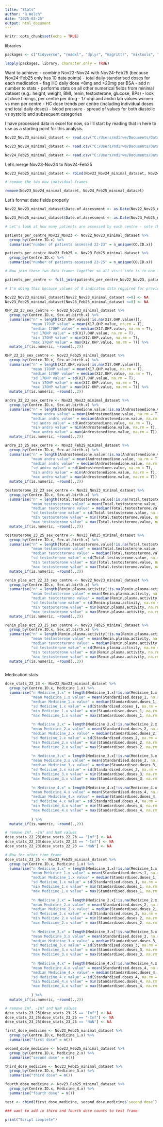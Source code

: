 ```yaml
---
title: "Stats"
author: "R.Welch"
date: "2025-03-25"
output: html_document
---
```


```r
knitr::opts_chunk$set(echo = TRUE)
```

libraries
```r
packages <- c("tidyverse", "readxl", "dplyr", "magrittr", "mixtools", "emmeans", "readr","data.table", "lubridate", "ggplot2", "skimr", "ggstatsplot","summarytools", "knitr", "here", "ggthemes", "Amelia", "tidyr", "naniar", "stringr", "janitor")

lapply(packages, library, character.only = TRUE)
```

Want to achieve:
- combine Nov23-Nov24 with Nov24-Feb25 (because Nov24-Feb25 only has 10 data points)
- total daily standarised doses for each medication
- flag HC daily dose <8mg and >20mg per BSA
- add n number to stats
- performs stats on all other numerical fields from minimal dataset (e.g.: height,         weight, BMI, renin, testosterone, glucose, BPs)
- look at dose timings, per centre per drug
- 17 ohp and andro lab values women vs men per centre
- HC dose trends per centre (including individual doses and total daily doses)
- blood pressure - spread of values for both diastolic vs systolic and subsequent        categories

I have processed data in excel for now, so I'll start by reading that in here to use as a starting point for this analysis.


```r
Nov22_Nov23_minimal_dataset <- read.csv("C:/Users/md1rwe/Documents/Data extractions from I-CAH/Feb 2025/SDM_stats/data/Nov22-Nov23.csv", header=T, na.strings= c("", "NA"))

Nov23_Nov24_minimal_dataset <- read.csv("C:/Users/md1rwe/Documents/Data extractions from I-CAH/Feb 2025/SDM_stats/data/Nov23-Nov24.csv", header=T, na.strings= c("", "NA"))

Nov24_Feb25_minimal_dataset <- read.csv("C:/Users/md1rwe/Documents/Data extractions from I-CAH/Feb 2025/SDM_stats/data/Feb25-Nov24.csv", header=T, na.strings= c("", "NA"))
```


Let's merge Nov23-Nov24 to Nov24-Feb25
```r
Nov23_Feb25_minimal_dataset <- rbind(Nov23_Nov24_minimal_dataset, Nov24_Feb25_minimal_dataset)

# remove the two now individual frames

remove(Nov23_Nov24_minimal_dataset, Nov24_Feb25_minimal_dataset)
```

Let's format date fields properly
```r
Nov22_Nov23_minimal_dataset$Date.of.Assessment <- as.Date(Nov22_Nov23_minimal_dataset$Date.of.Assessment, format = "%d/%m/%Y")

Nov23_Feb25_minimal_dataset$Date.of.Assessment <- as.Date(Nov23_Feb25_minimal_dataset$Date.of.Assessment, format = "%d/%m/%Y")
```

```r
# Let's look at how many patients are assessed by each centre - note that this is different from the number of patients recruited (because not every patient has necessarily been assessed). If a patient has NOT been assessed then there will be NO ENTRY into SDM registry for that patient, therefore they are, for all intents and purposes, non-existent in this analysis since there is no record of them.

patients_per_centre_Nov22_Nov23 <- Nov22_Nov23_minimal_dataset %>%
  group_by(Centre.ID.x) %>%
  summarise("number of patients assessed 22-23" = n_unique(CO.ID.x))

patients_per_centre_Nov23_Feb25 <- Nov23_Feb25_minimal_dataset %>%
  group_by(Centre.ID.x) %>%
  summarise("number of patients assessed 23-25" = n_unique(CO.ID.x))  

# Now join these two data frames together so all visit info is in one frame

patients_per_centre <- full_join(patients_per_centre_Nov22_Nov23, patients_per_centre_Nov23_Feb25, by = "Centre.ID.x")
```

```r
# I'm doing this because values of 0 indicates data required for previous arithmetic (done in excel) is missing. For example, in the total_daily_dose_per_BSA column, if there is a 0, that means that either the total daily dose or BSA is missing.

Nov22_Nov23_minimal_dataset[Nov22_Nov23_minimal_dataset <=0] <- NA
Nov23_Feb25_minimal_dataset[Nov23_Feb25_minimal_dataset <=0] <- NA
```


```r
OHP_22_23_sex_centre <- Nov22_Nov23_minimal_dataset %>%
  group_by(Centre.ID.x, Sex.at.birth.x) %>%
  summarise("n" = length(X17.OHP.value[!is.na(X17.OHP.value)]),
            "mean 17OHP value" = mean(X17.OHP.value, na.rm = T),
            "median 17OHP value" = median(X17.OHP.value, na.rm = T),
            "sd 17OHP value" = sd(X17.OHP.value, na.rm = T),
            "min 17OHP value" = min(X17.OHP.value, na.rm = T),
            "max 17OHP value" = max(X17.OHP.value, na.rm = T)) %>%
  mutate_if(is.numeric, ~round(.,2))

OHP_23_25_sex_centre <- Nov23_Feb25_minimal_dataset %>%
  group_by(Centre.ID.x, Sex.at.birth.x) %>%
  summarise("n" = length(X17.OHP.value[!is.na(X17.OHP.value)]),
            "mean 17OHP value" = mean(X17.OHP.value, na.rm = T),
            "median 17OHP value" = median(X17.OHP.value, na.rm = T),
            "sd 17OHP value" = sd(X17.OHP.value, na.rm = T),
            "min 17OHP value" = min(X17.OHP.value, na.rm = T),
            "max 17OHP value" = max(X17.OHP.value, na.rm = T)) %>%
  mutate_if(is.numeric, ~round(.,2))
```

```r
andro_22_23_sex_centre <- Nov22_Nov23_minimal_dataset %>%
  group_by(Centre.ID.x, Sex.at.birth.x) %>%
  summarise("n" = length(Androstenedione.value[!is.na(Androstenedione.value)]),
            "mean andro value" = mean(Androstenedione.value, na.rm = T),
            "median andro value" = median(Androstenedione.value, na.rm = T),
            "sd andro value" = sd(Androstenedione.value, na.rm = T),
            "min andro value" = min(Androstenedione.value, na.rm = T),
            "max andro value" = max(Androstenedione.value, na.rm = T)) %>%
  mutate_if(is.numeric, ~round(.,2))

andro_23_25_sex_centre <- Nov23_Feb25_minimal_dataset %>%
  group_by(Centre.ID.x, Sex.at.birth.x) %>%
  summarise("n" = length(Androstenedione.value[!is.na(Androstenedione.value)]),
            "mean andro value" = mean(Androstenedione.value, na.rm = T),
            "median andro value" = median(Androstenedione.value, na.rm = T),
            "sd andro value" = sd(Androstenedione.value, na.rm = T),
            "min andro value" = min(Androstenedione.value, na.rm = T),
            "max andro value" = max(Androstenedione.value, na.rm = T)) %>%
  mutate_if(is.numeric, ~round(.,2))
```

```r
testosterone_22_23_sex_centre <- Nov22_Nov23_minimal_dataset %>%
  group_by(Centre.ID.x, Sex.at.birth.x) %>%
  summarise("n" = length(Total.testosterone.value[!is.na(Total.testosterone.value)]),
            "mean testosterone value" = mean(Total.testosterone.value, na.rm = T),
            "median testosterone value" = median(Total.testosterone.value, na.rm = T),
            "sd testosterone value" = sd(Total.testosterone.value, na.rm = T),
            "min testosterone value" = min(Total.testosterone.value, na.rm = T),
            "max testosterone value" = max(Total.testosterone.value, na.rm = T)) %>%
  mutate_if(is.numeric, ~round(.,2))

testosterone_23_25_sex_centre <- Nov23_Feb25_minimal_dataset %>%
  group_by(Centre.ID.x, Sex.at.birth.x) %>%
  summarise("n" = length(Total.testosterone.value[!is.na(Total.testosterone.value)]),
            "mean testosterone value" = mean(Total.testosterone.value, na.rm = T),
            "median testosterone value" = median(Total.testosterone.value, na.rm = T),
            "sd testosterone value" = sd(Total.testosterone.value, na.rm = T),
            "min testosterone value" = min(Total.testosterone.value, na.rm = T),
            "max testosterone value" = max(Total.testosterone.value, na.rm = T)) %>%
  mutate_if(is.numeric, ~round(.,2))
```

```r
renin_plas_act_22_23_sex_centre <- Nov22_Nov23_minimal_dataset %>%
  group_by(Centre.ID.x, Sex.at.birth.x) %>%
  summarise("n" = length(Renin.plasma.activity[!is.na(Renin.plasma.activity)]),
            "mean testosterone value" = mean(Renin.plasma.activity, na.rm = T),
            "median testosterone value" = median(Renin.plasma.activity, na.rm = T),
            "sd testosterone value" = sd(Renin.plasma.activity, na.rm = T),
            "min testosterone value" = min(Renin.plasma.activity, na.rm = T),
            "max testosterone value" = max(Renin.plasma.activity, na.rm = T)) %>%
  mutate_if(is.numeric, ~round(.,2))

renin_plas_act_23_25_sex_centre <- Nov23_Feb25_minimal_dataset %>%
  group_by(Centre.ID.x, Sex.at.birth.x) %>%
  summarise("n" = length(Renin.plasma.activity[!is.na(Renin.plasma.activity)]),
            "mean testosterone value" = mean(Renin.plasma.activity, na.rm = T),
            "median testosterone value" = median(Renin.plasma.activity, na.rm = T),
            "sd testosterone value" = sd(Renin.plasma.activity, na.rm = T),
            "min testosterone value" = min(Renin.plasma.activity, na.rm = T),
            "max testosterone value" = max(Renin.plasma.activity, na.rm = T)) %>%
  mutate_if(is.numeric, ~round(.,2))
```

```r


```


Medication stats
```r
dose_stats_22_23 <- Nov22_Nov23_minimal_dataset %>%
  group_by(Centre.ID.x, Medicine_1.x) %>%
  summarise("n Medicine_1.x" = length(Medicine_1.x[!is.na(Medicine_1.x)]),
            "mean Medicine_1.x value" = mean(Standardised.doses_1, na.rm = T),
            "median Medicine_1.x value" = median(Standardised.doses_1, na.rm = T),
            "sd Medicine_1.x value" = sd(Standardised.doses_1, na.rm = T),
            "min Medicine_1.x value" = min(Standardised.doses_1, na.rm = T),
            "max Medicine_1.x value" = max(Standardised.doses_1, na.rm = T),
            
            "n Medicine_2.x" = length(Medicine_2.x[!is.na(Medicine_2.x)]),
            "mean Medicine_2.x value" = mean(Standardised.doses_2, na.rm = T),
            "median Medicine_2.x value" = median(Standardised.doses_2, na.rm = T),
            "sd Medicine_2.x value" = sd(Standardised.doses_2, na.rm = T),
            "min Medicine_2.x value" = min(Standardised.doses_2, na.rm = T),
            "max Medicine_2.x value" = max(Standardised.doses_2, na.rm = T),
            
            "n Medicine_3.x" = length(Medicine_3.x[!is.na(Medicine_3.x)]),
            "mean Medicine_3.x value" = mean(Standardised.doses_3, na.rm = T),
            "median Medicine_3.x value" = median(Standardised.doses_3, na.rm = T),
            "sd Medicine_3.x value" = sd(Standardised.doses_3, na.rm = T),
            "min Medicine_3.x value" = min(Standardised.doses_3, na.rm = T),
            "max Medicine_3.x value" = max(Standardised.doses_3, na.rm = T),
            
            "n Medicine_4.x" = length(Medicine_4.x[!is.na(Medicine_4.x)]),
            "mean Medicine_4.x value" = mean(Standardised.doses_4, na.rm = T),
            "median Medicine_4.x value" = median(Standardised.doses_4, na.rm = T),
            "sd Medicine_4.x value" = sd(Standardised.doses_4, na.rm = T),
            "min Medicine_4.x value" = min(Standardised.doses_4, na.rm = T),
            "max Medicine_4.x value" = max(Standardised.doses_4, na.rm = T),
            
            ) %>%
  mutate_if(is.numeric, ~round(.,2))

# remove Inf, -Inf and NaN values
dose_stats_22_23[dose_stats_22_23 == "Inf"] <- NA
dose_stats_22_23[dose_stats_22_23 == "-Inf"] <- NA
dose_stats_22_23[dose_stats_22_23 == "NaN"] <- NA

# Now for other time frame
dose_stats_23_25 <- Nov23_Feb25_minimal_dataset %>%
  group_by(Centre.ID.x, Medicine_1.x) %>%
  summarise("n Medicine_1.x" = length(Medicine_1.x[!is.na(Medicine_1.x)]),
            "mean Medicine_1.x value" = mean(Standardised.doses_1, na.rm = T),
            "median Medicine_1.x value" = median(Standardised.doses_1, na.rm = T),
            "sd Medicine_1.x value" = sd(Standardised.doses_1, na.rm = T),
            "min Medicine_1.x value" = min(Standardised.doses_1, na.rm = T),
            "max Medicine_1.x value" = max(Standardised.doses_1, na.rm = T),
            
            "n Medicine_2.x" = length(Medicine_2.x[!is.na(Medicine_2.x)]),
            "mean Medicine_2.x value" = mean(Standardised.doses_2, na.rm = T),
            "median Medicine_2.x value" = median(Standardised.doses_2, na.rm = T),
            "sd Medicine_2.x value" = sd(Standardised.doses_2, na.rm = T),
            "min Medicine_2.x value" = min(Standardised.doses_2, na.rm = T),
            "max Medicine_2.x value" = max(Standardised.doses_2, na.rm = T),
            
            "n Medicine_3.x" = length(Medicine_3.x[!is.na(Medicine_3.x)]),
            "mean Medicine_3.x value" = mean(Standardised.doses_3, na.rm = T),
            "median Medicine_3.x value" = median(Standardised.doses_3, na.rm = T),
            "sd Medicine_3.x value" = sd(Standardised.doses_3, na.rm = T),
            "min Medicine_3.x value" = min(Standardised.doses_3, na.rm = T),
            "max Medicine_3.x value" = max(Standardised.doses_3, na.rm = T),
            
            "n Medicine_4.x" = length(Medicine_4.x[!is.na(Medicine_4.x)]),
            "mean Medicine_4.x value" = mean(Standardised.doses_4, na.rm = T),
            "median Medicine_4.x value" = median(Standardised.doses_4, na.rm = T),
            "sd Medicine_4.x value" = sd(Standardised.doses_4, na.rm = T),
            "min Medicine_4.x value" = min(Standardised.doses_4, na.rm = T),
            "max Medicine_4.x value" = max(Standardised.doses_4, na.rm = T),
            
            ) %>%
  mutate_if(is.numeric, ~round(.,2))

# remove Inf, -Inf and NaN values
dose_stats_23_25[dose_stats_23_25 == "Inf"] <- NA
dose_stats_23_25[dose_stats_23_25 == "-Inf"] <- NA
dose_stats_23_25[dose_stats_23_25 == "NaN"] <- NA

```

```r
first_dose_medicine <- Nov23_Feb25_minimal_dataset %>%
  group_by(Centre.ID.x, Medicine_1.x) %>%
  summarise("first dose" = n())

second_dose_medicine <- Nov23_Feb25_minimal_dataset %>%
  group_by(Centre.ID.x, Medicine_2.x) %>%
  summarise("second dose" = n())

third_dose_medicine <- Nov23_Feb25_minimal_dataset %>%
  group_by(Centre.ID.x, Medicine_3.x) %>%
  summarise("third dose" = n())

fourth_dose_medicine <- Nov23_Feb25_minimal_dataset %>%
  group_by(Centre.ID.x, Medicine_4.x) %>%
  summarise("fourth dose" = n())

test <- cbind(first_dose_medicine, second_dose_medicine$`second dose`)

### want to add in third and fourth dose counts to test frame

```



```r
print("Script complete")
```





